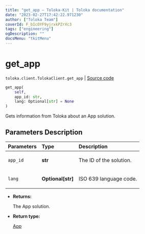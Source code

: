 ```yaml
---
title: "get_app — Toloka-Kit | Toloka documentation"
date: "2023-02-27T17:42:22.971230"
author: ["Toloka Team"]
coverId: F_bIcOYF9yjrxkPZrXc3
tags: ["engineering"]
ogDescription: ""
docsMenu: "tkitMenu"
---
```


# get_app
`toloka.client.TolokaClient.get_app` | [Source code](https://github.com/Toloka/toloka-kit/blob/v1.1.4/src/client/__init__.py#L3732)

```python
get_app(
    self,
    app_id: str,
    lang: Optional[str] = None
)
```

Gets information from Toloka about an App solution.

## Parameters Description

| Parameters | Type | Description |
| :----------| :----| :-----------|
`app_id`|**str**|<p>The ID of the solution.</p>
`lang`|**Optional\[str\]**|<p>ISO 639 language code.</p>

* **Returns:**

  The App solution.

* **Return type:**

  [App](/docs/toloka-kit/reference/toloka.client.app.App)